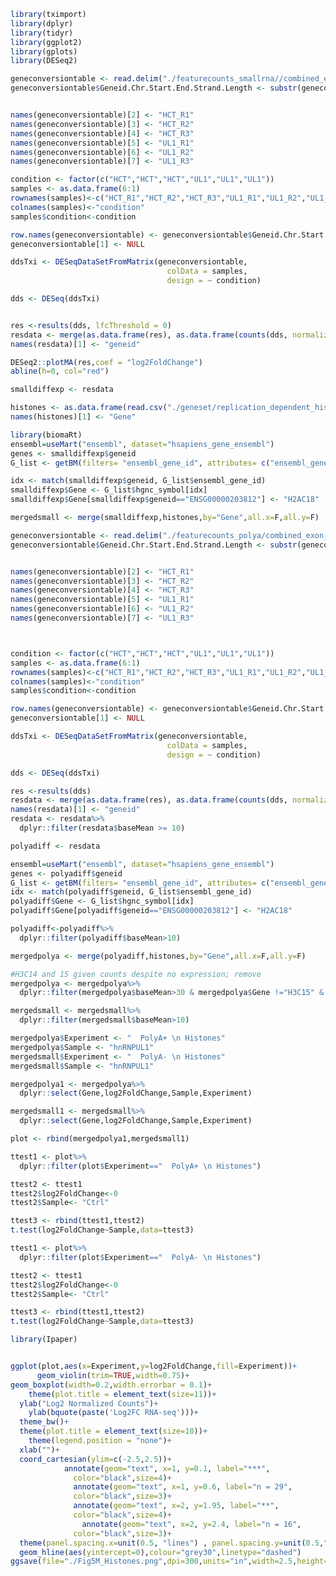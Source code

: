 ```R
library(tximport)
library(dplyr)
library(tidyr)
library(ggplot2)
library(gplots)
library(DESeq2)

geneconversiontable <- read.delim("./featurecounts_smallrna//combined_exon_counts.txt")
geneconversiontable$Geneid.Chr.Start.End.Strand.Length <- substr(geneconversiontable$Geneid.Chr.Start.End.Strand.Length, 0, 15)


names(geneconversiontable)[2] <- "HCT_R1"
names(geneconversiontable)[3] <- "HCT_R2"
names(geneconversiontable)[4] <- "HCT_R3"
names(geneconversiontable)[5] <- "UL1_R1"
names(geneconversiontable)[6] <- "UL1_R2"
names(geneconversiontable)[7] <- "UL1_R3"

condition <- factor(c("HCT","HCT","HCT","UL1","UL1","UL1"))
samples <- as.data.frame(6:1)
rownames(samples)<-c("HCT_R1","HCT_R2","HCT_R3","UL1_R1","UL1_R2","UL1_R3")
colnames(samples)<-"condition"
samples$condition<-condition

row.names(geneconversiontable) <- geneconversiontable$Geneid.Chr.Start.End.Strand.Length
geneconversiontable[1] <- NULL

ddsTxi <- DESeqDataSetFromMatrix(geneconversiontable,
                                   colData = samples,
                                   design = ~ condition)

dds <- DESeq(ddsTxi)


res <-results(dds, lfcThreshold = 0)
resdata <- merge(as.data.frame(res), as.data.frame(counts(dds, normalized=TRUE,replaced=TRUE)), by="row.names", sort=FALSE)
names(resdata)[1] <- "geneid"

DESeq2::plotMA(res,coef = "log2FoldChange")
abline(h=0, col="red")

smalldiffexp <- resdata

histones <- as.data.frame(read.csv("./geneset/replication_dependent_histones.txt"))
names(histones)[1] <- "Gene"

library(biomaRt)
ensembl=useMart("ensembl", dataset="hsapiens_gene_ensembl")
genes <- smalldiffexp$geneid
G_list <- getBM(filters= "ensembl_gene_id", attributes= c("ensembl_gene_id","hgnc_symbol"),values=genes,mart=ensembl)

idx <- match(smalldiffexp$geneid, G_list$ensembl_gene_id)
smalldiffexp$Gene <- G_list$hgnc_symbol[idx]
smalldiffexp$Gene[smalldiffexp$geneid=="ENSG00000203812"] <- "H2AC18"

mergedsmall <- merge(smalldiffexp,histones,by="Gene",all.x=F,all.y=F)
```


```r
geneconversiontable <- read.delim("./featurecounts_polya/combined_exon_counts.txt")
geneconversiontable$Geneid.Chr.Start.End.Strand.Length <- substr(geneconversiontable$Geneid.Chr.Start.End.Strand.Length, 0, 15)


names(geneconversiontable)[2] <- "HCT_R1"
names(geneconversiontable)[3] <- "HCT_R2"
names(geneconversiontable)[4] <- "HCT_R3"
names(geneconversiontable)[5] <- "UL1_R1"
names(geneconversiontable)[6] <- "UL1_R2"
names(geneconversiontable)[7] <- "UL1_R3"



condition <- factor(c("HCT","HCT","HCT","UL1","UL1","UL1"))
samples <- as.data.frame(6:1)
rownames(samples)<-c("HCT_R1","HCT_R2","HCT_R3","UL1_R1","UL1_R2","UL1_R3")
colnames(samples)<-"condition"
samples$condition<-condition

row.names(geneconversiontable) <- geneconversiontable$Geneid.Chr.Start.End.Strand.Length
geneconversiontable[1] <- NULL

ddsTxi <- DESeqDataSetFromMatrix(geneconversiontable,
                                   colData = samples,
                                   design = ~ condition)

dds <- DESeq(ddsTxi)

res <-results(dds)
resdata <- merge(as.data.frame(res), as.data.frame(counts(dds, normalized=TRUE)), by="row.names", sort=FALSE)
names(resdata)[1] <- "geneid"
resdata <- resdata%>%
  dplyr::filter(resdata$baseMean >= 10)

polyadiff <- resdata

ensembl=useMart("ensembl", dataset="hsapiens_gene_ensembl")
genes <- polyadiff$geneid
G_list <- getBM(filters= "ensembl_gene_id", attributes= c("ensembl_gene_id","hgnc_symbol"),values=genes,mart=ensembl)
idx <- match(polyadiff$geneid, G_list$ensembl_gene_id)
polyadiff$Gene <- G_list$hgnc_symbol[idx]
polyadiff$Gene[polyadiff$geneid=="ENSG00000203812"] <- "H2AC18"

polyadiff<-polyadiff%>%
  dplyr::filter(polyadiff$baseMean>10)

mergedpolya <- merge(polyadiff,histones,by="Gene",all.x=F,all.y=F)

#H3C14 and 15 given counts despite no expression; remove
mergedpolya <- mergedpolya%>%
  dplyr::filter(mergedpolya$baseMean>30 & mergedpolya$Gene !="H3C15" & mergedpolya$Gene != "H3C14")

mergedsmall <- mergedsmall%>%
  dplyr::filter(mergedsmall$baseMean>10)

mergedpolya$Experiment <- "  PolyA+ \n Histones"
mergedpolya$Sample <- "hnRNPUL1"
mergedsmall$Experiment <- "  PolyA- \n Histones"
mergedsmall$Sample <- "hnRNPUL1"

mergedpolya1 <- mergedpolya%>%
  dplyr::select(Gene,log2FoldChange,Sample,Experiment)

mergedsmall1 <- mergedsmall%>%
  dplyr::select(Gene,log2FoldChange,Sample,Experiment)

plot <- rbind(mergedpolya1,mergedsmall1)
```


```r
ttest1 <- plot%>%
  dplyr::filter(plot$Experiment=="  PolyA+ \n Histones")

ttest2 <- ttest1
ttest2$log2FoldChange<-0
ttest2$Sample<- "Ctrl"

ttest3 <- rbind(ttest1,ttest2)
t.test(log2FoldChange~Sample,data=ttest3)
```  


```r
ttest1 <- plot%>%
  dplyr::filter(plot$Experiment=="  PolyA- \n Histones")

ttest2 <- ttest1
ttest2$log2FoldChange<-0
ttest2$Sample<- "Ctrl"

ttest3 <- rbind(ttest1,ttest2)
t.test(log2FoldChange~Sample,data=ttest3)
```

```r

library(Ipaper)


ggplot(plot,aes(x=Experiment,y=log2FoldChange,fill=Experiment))+
      geom_violin(trim=TRUE,width=0.75)+ 
geom_boxplot(width=0.2,width.errorbar = 0.1)+
    theme(plot.title = element_text(size=11))+
  ylab("Log2 Normalized Counts")+
    ylab(bquote(paste('Log2FC RNA-seq')))+
  theme_bw()+
  theme(plot.title = element_text(size=10))+
    theme(legend.position = "none")+
  xlab("")+
  coord_cartesian(ylim=c(-2.5,2.5))+
            annotate(geom="text", x=1, y=0.1, label="***",
              color="black",size=4)+
              annotate(geom="text", x=1, y=0.6, label="n = 29",
              color="black",size=3)+
              annotate(geom="text", x=2, y=1.95, label="**",
              color="black",size=4)+
                annotate(geom="text", x=2, y=2.4, label="n = 16",
              color="black",size=3)+
  theme(panel.spacing.x=unit(0.5, "lines") , panel.spacing.y=unit(0.5,"lines"))+
  geom_hline(aes(yintercept=0),colour="grey30",linetype="dashed")
ggsave(file="./Fig5M_Histones.png",dpi=300,units="in",width=2.5,height=2.5)
```